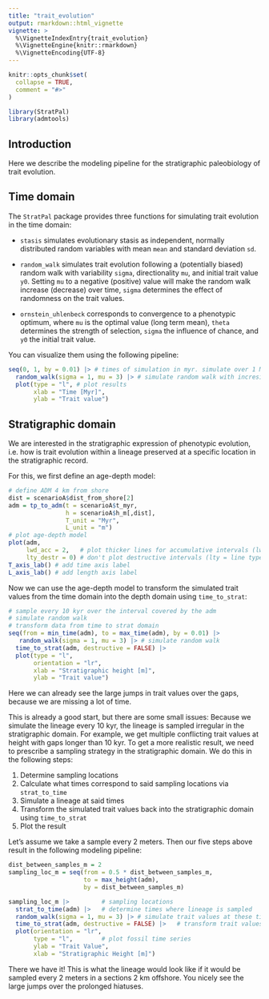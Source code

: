 ```yaml
---
title: "trait_evolution"
output: rmarkdown::html_vignette
vignette: >
  %\VignetteIndexEntry{trait_evolution}
  %\VignetteEngine{knitr::rmarkdown}
  %\VignetteEncoding{UTF-8}
---
```


```r
knitr::opts_chunk$set(
  collapse = TRUE,
  comment = "#>"
)
```

```r
library(StratPal)
library(admtools)
```

## Introduction

Here we describe the modeling pipeline for the stratigraphic paleobiology of trait evolution.

## Time domain

The `StratPal` package provides three functions for simulating trait evolution in the time domain:

-   `stasis` simulates evolutionary stasis as independent, normally distributed random variables with mean `mean` and standard deviation `sd`.

-   `random_walk` simulates trait evolution following a (potentially biased) random walk with variability `sigma`, directionality `mu`, and initial trait value `y0`. Setting `mu` to a negative (positive) value will make the random walk increase (decrease) over time, `sigma` determines the effect of randomness on the trait values.

-   `ornstein_uhlenbeck` corresponds to convergence to a phenotypic optimum, where `mu` is the optimal value (long term mean), `theta` determines the strength of selection, `sigma` the influence of chance, and `y0` the initial trait value.

You can visualize them using the following pipeline:

```r
seq(0, 1, by = 0.01) |> # times of simulation in myr. simulate over 1 Myr years with 10 kyr resolution
  random_walk(sigma = 1, mu = 3) |> # simulate random walk with incresing trait values
  plot(type = "l", # plot results
       xlab = "Time [Myr]",
       ylab = "Trait value")
```

## Stratigraphic domain

We are interested in the stratigraphic expression of phenotypic evolution, i.e. how is trait evolution within a lineage preserved at a specific location in the stratigraphic record.

For this, we first define an age-depth model:

```r
# define ADM 4 km from shore
dist = scenarioA$dist_from_shore[2]
adm = tp_to_adm(t = scenarioA$t_myr,
                h = scenarioA$h_m[,dist],
                T_unit = "Myr",
                L_unit = "m")
# plot age-depth model
plot(adm,
     lwd_acc = 2,   # plot thicker lines for accumulative intervals (lwd = line width)
     lty_destr = 0) # don't plot destructive intervals (lty = line type)
T_axis_lab() # add time axis label
L_axis_lab() # add length axis label
```

Now we can use the age-depth model to transform the simulated trait values from the time domain into the depth domain using `time_to_strat`:

```r
# sample every 10 kyr over the interval covered by the adm 
# simulate random walk
# transform data from time to strat domain
seq(from = min_time(adm), to = max_time(adm), by = 0.01) |> 
   random_walk(sigma = 1, mu = 3) |> # simulate random walk
  time_to_strat(adm, destructive = FALSE) |>
  plot(type = "l",
       orientation = "lr",
       xlab = "Stratigraphic height [m]",
       ylab = "Trait value")

```

Here we can already see the large jumps in trait values over the gaps, because we are missing a lot of time.

This is already a good start, but there are some small issues: Because we simulate the lineage every 10 kyr, the lineage is sampled irregular in the stratigraphic domain. For example, we get multiple conflicting trait values at height with gaps longer than 10 kyr. To get a more realistic result, we need to prescribe a sampling strategy in the stratigraphic domain. We do this in the following steps:

1.  Determine sampling locations
2.  Calculate what times correspond to said sampling locations via `strat_to_time`
3.  Simulate a lineage at said times
4.  Transform the simulated trait values back into the stratigraphic domain using `time_to_strat`
5.  Plot the result

Let's assume we take a sample every 2 meters. Then our five steps above result in the following modeling pipeline:

```r
dist_between_samples_m = 2
sampling_loc_m = seq(from = 0.5 * dist_between_samples_m,
                     to = max_height(adm),
                     by = dist_between_samples_m)

sampling_loc_m |>         # sampling locations
  strat_to_time(adm) |>   # determine times where lineage is sampled
  random_walk(sigma = 1, mu = 3) |> # simulate trait values at these times
  time_to_strat(adm, destructive = FALSE) |>   # transform trait values to stratigraphic domain
  plot(orientation = "lr",
       type = "l",        # plot fossil time series
       ylab = "Trait Value",
       xlab = "Stratigraphic Height [m]")
```

There we have it! This is what the lineage would look like if it would be sampled every 2 meters in a sections 2 km offshore. You nicely see the large jumps over the prolonged hiatuses.
